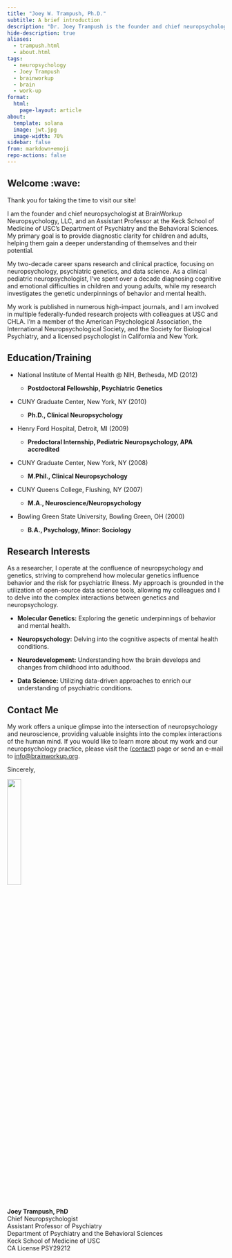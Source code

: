```yaml
---
title: "Joey W. Trampush, Ph.D."
subtitle: A brief introduction
description: "Dr. Joey Trampush is the founder and chief neuropsychologist at BrainWorkup, LLC, and an Assistant Professor of Psychiatry and the Behavioral Sciences at the Keck School of Medicine of USC. With over two decades of experience in pediatric neuropsychology, Dr. Trampush specializes in integrating molecular genetics with neuropsychology to understand behavior and psychiatric illness risk. His clinical expertise focuses on evaluating and diagnosing cognitive, learning, and emotional difficulties in children and young adults. He conducts research in molecular genetics, neuropsychology, neurodevelopment, and data science, aimed at enhancing our comprehension of psychiatric conditions and developmental trajectories."
hide-description: true
aliases:
  - trampush.html
  - about.html
tags:
  - neuropsychology
  - Joey Trampush
  - brainworkup
  - brain 
  - work-up
format:
  html:
    page-layout: article
about:
  template: solana
  image: jwt.jpg
  image-width: 70%
sidebar: false
from: markdown+emoji
repo-actions: false
---
```


## Welcome :wave:

Thank you for taking the time to visit our site!

I am the founder and chief neuropsychologist at BrainWorkup Neuropsychology,
LLC, and an Assistant Professor at the Keck School of Medicine of USC's
Department of Psychiatry and the Behavioral Sciences. My primary goal is to provide diagnostic clarity for children and adults, helping them gain a deeper understanding of themselves and their potential.

My two-decade career spans research and clinical practice, focusing on neuropsychology, psychiatric genetics, and data science. As a clinical pediatric neuropsychologist, I've spent over a decade diagnosing cognitive and emotional difficulties in children and young adults, while my research investigates the genetic underpinnings of behavior and mental health.

My work is published in numerous high-impact journals, and I am involved in multiple federally-funded research projects with colleagues at USC and CHLA. I'm a member of the American Psychological Association, the International Neuropsychological Society, and the Society for Biological Psychiatry, and a licensed psychologist in California and New York.

## Education/Training

-   National Institute of Mental Health \@ NIH, Bethesda, MD (2012)

    -   **Postdoctoral Fellowship, Psychiatric Genetics**

-   CUNY Graduate Center, New York, NY (2010)

    -   **Ph.D., Clinical Neuropsychology**

-   Henry Ford Hospital, Detroit, MI (2009)

    -   **Predoctoral Internship, Pediatric Neuropsychology, APA accredited**

-   CUNY Graduate Center, New York, NY (2008)

    -   **M.Phil., Clinical Neuropsychology**

-   CUNY Queens College, Flushing, NY (2007)

    -   **M.A., Neuroscience/Neuropsychology**

-   Bowling Green State University, Bowling Green, OH (2000)

    -   **B.A., Psychology, Minor: Sociology**

## Research Interests

As a researcher, I operate at the confluence of neuropsychology and genetics, striving to comprehend how molecular genetics influence behavior and the risk for psychiatric illness.
My approach is grounded in the utilization of open-source data science tools, allowing my colleagues and I to delve into the complex interactions between genetics and neuropsychology.

-   **Molecular Genetics:** Exploring the genetic underpinnings of behavior and mental health.

-   **Neuropsychology:** Delving into the cognitive aspects of mental health conditions.

-   **Neurodevelopment:** Understanding how the brain develops and changes from childhood into adulthood.

-   **Data Science:** Utilizing data-driven approaches to enrich our understanding of psychiatric conditions.

## Contact Me

My work offers a unique glimpse into the intersection of neuropsychology and
neuroscience, providing valuable insights into the complex interactions of the
human mind. If you would like to learn more about my work and our
neuropsychology practice, please visit the ([contact](../contact/index.qmd)) page or send an e-mail to
[info@brainworkup.org](mailto:info@brainworkup.org).

Sincerely,

![](/jwt_phd.png){width="25%" fig-alt="signature"}


**Joey Trampush, PhD**\
Chief Neuropsychologist\
Assistant Professor of Psychiatry\
Department of Psychiatry and the Behavioral Sciences\
Keck School of Medicine of USC\
CA License PSY29212



  [BrainWorkup Neuropsychology, LLC]: https://brainworkup.org
  [Department of Psychiatry and the Behavioral Sciences]: https://keck.usc.edu/psychiatry/
  [Keck School of Medicine of USC]: https://keck.usc.edu/
  [American Psychological Association]: https://www.apa.org/
  [International Neuropsychological Society]: https://www.the-ins.org/
  [Society for Biological Psychiatry]: https://www.sobp.org/
  [contact]: ../contact/index.qmd#general-information
